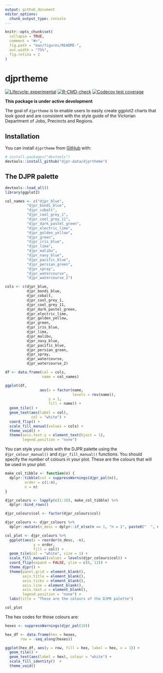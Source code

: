 ```yaml
---
output: github_document
editor_options: 
  chunk_output_type: console
---
```


<!-- README.md is generated from README.Rmd. Please edit that file -->

```r
knitr::opts_chunk$set(
  collapse = TRUE,
  comment = "#>",
  fig.path = "man/figures/README-",
  out.width = "75%",
  fig.retina = 2
)
```

# djprtheme


<!-- badges: start -->
[![Lifecycle: experimental](https://img.shields.io/badge/lifecycle-experimental-orange.svg)](https://lifecycle.r-lib.org/articles/stages.html#experimental)
[![R-CMD-check](https://github.com/djpr-data/djprtheme/workflows/R-CMD-check/badge.svg)](https://github.com/djpr-data/djprtheme/actions)
[![Codecov test coverage](https://codecov.io/gh/djpr-data/djprtheme/branch/main/graph/badge.svg)](https://codecov.io/gh/djpr-data/djprtheme?branch=main)
<!-- badges: end -->

**This package is under active development**

The goal of `djprtheme` is to enable users to easily create ggplot2 charts that
look good and are consistent with the style guide of the Victorian Department of
Jobs, Precincts and Regions.

## Installation

You can install `djprtheme` from [GitHub](https://github.com/) with:

``` r
# install.packages("devtools")
devtools::install_github("djpr-data/djprtheme")
```

## The DJPR palette

```r
devtools::load_all()
library(ggplot2)

col_names <- c("djpr_blue",
          "djpr_bondi_blue",
          "djpr_cobalt",
          "djpr_cool_grey_1",
          "djpr_cool_grey_11",
          "djpr_dark_pastel_green",
          "djpr_electric_lime",
          "djpr_golden_yellow",
          "djpr_green",
          "djpr_iris_blue",
          "djpr_lima",
          "djpr_malibu",
          "djpr_navy_blue",
          "djpr_pacific_blue",
          "djpr_persian_green",
          "djpr_spray",
          "djpr_watercourse",
          "djpr_watercourse_2")

cols <- c(djpr_blue,
          djpr_bondi_blue,
          djpr_cobalt,
          djpr_cool_grey_1,
          djpr_cool_grey_11,
          djpr_dark_pastel_green,
          djpr_electric_lime,
          djpr_golden_yellow,
          djpr_green,
          djpr_iris_blue,
          djpr_lima,
          djpr_malibu,
          djpr_navy_blue,
          djpr_pacific_blue,
          djpr_persian_green,
          djpr_spray,
          djpr_watercourse,
          djpr_watercourse_2)

df <- data.frame(col = cols,
                 name = col_names)

ggplot(df,
                aes(x = factor(name, 
                               levels = rev(name)),
                    y = 1,
                    fill = name)) +
  geom_tile() +
  geom_text(aes(label = col),
            col = "white") +
  coord_flip() +
  scale_fill_manual(values = cols) +
  theme_void() +
  theme(axis.text.y = element_text(hjust = 1),
        legend.position = "none")

```


You can style your plots with the DJPR palette using the `djpr_colour_manual()` and `djpr_fill_manual()` functions. You should specify the number of colours in your plot. These are the colours that will be used in your plot:

```r
make_col_tibble <- function(n) {
  dplyr::tibble(col = suppressWarnings(djpr_pal(n)),
         order = c(1:n),
         n = n)
}

djpr_colours <- lapply(c(1:10), make_col_tibble) %>%
  dplyr::bind_rows()

djpr_colours$col <- factor(djpr_colours$col)

djpr_colours <- djpr_colours %>%
  dplyr::mutate(n_desc = dplyr::if_else(n == 1, "n = 1", paste0("  ", n)))

col_plot <- djpr_colours %>%
  ggplot(aes(x = reorder(n_desc, -n), 
             y = order, 
             fill = col)) +
  geom_tile(col = "white", size = 1) +
  scale_fill_manual(values = levels(djpr_colours$col)) +
  coord_flip(expand = FALSE, ylim = c(0, 13)) +
  theme_djpr() +
  theme(panel.grid = element_blank(),
        axis.title = element_blank(),
        axis.ticks = element_blank(),
        axis.line = element_blank(),
        axis.text.x = element_blank(),
        legend.position = "none") +
  labs(title = "These are the colours of the DJPR palette")

col_plot
```


The hex codes for those colours are:

```r
hexes <- suppressWarnings(djpr_pal(10))

hex_df <- data.frame(hex = hexes,
       row = -seq_along(hexes))

ggplot(hex_df, aes(y = row, fill = hex, label = hex, x = 1)) +
  geom_tile() +
  geom_text(aes(label = hex), colour = "white") +
  scale_fill_identity()  +
  theme_void()

```
